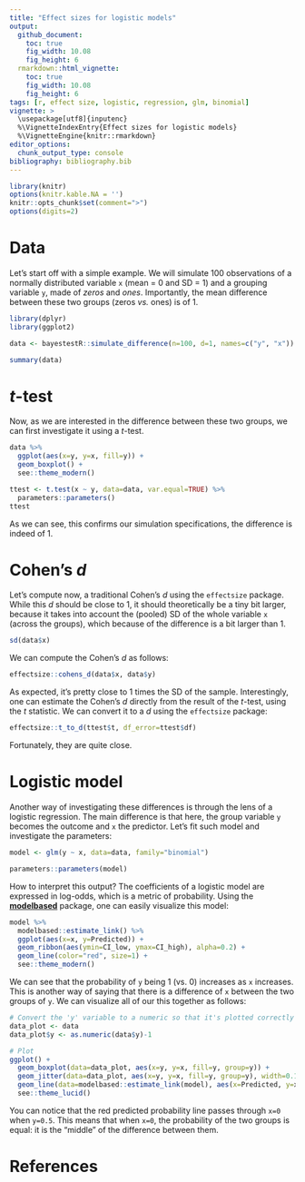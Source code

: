 ```yaml
---
title: "Effect sizes for logistic models"
output: 
  github_document:
    toc: true
    fig_width: 10.08
    fig_height: 6
  rmarkdown::html_vignette:
    toc: true
    fig_width: 10.08
    fig_height: 6
tags: [r, effect size, logistic, regression, glm, binomial]
vignette: >
  \usepackage[utf8]{inputenc}
  %\VignetteIndexEntry{Effect sizes for logistic models}
  %\VignetteEngine{knitr::rmarkdown}
editor_options: 
  chunk_output_type: console
bibliography: bibliography.bib
---
```



```r
library(knitr)
options(knitr.kable.NA = '')
knitr::opts_chunk$set(comment=">")
options(digits=2)
```

# Data

Let's start off with a simple example. We will simulate 100 observations of a normally distributed variable `x` (mean = 0 and SD = 1) and a grouping variable `y`, made of *zeros* and *ones*. Importantly, the mean difference between these two groups (zeros *vs.* ones) is of 1.

```r
library(dplyr)
library(ggplot2)

data <- bayestestR::simulate_difference(n=100, d=1, names=c("y", "x"))

summary(data)
```


# *t*-test

Now, as we are interested in the difference between these two groups, we can first investigate it using a *t*-test.

```r
data %>%  
  ggplot(aes(x=y, y=x, fill=y)) +
  geom_boxplot() +
  see::theme_modern()

ttest <- t.test(x ~ y, data=data, var.equal=TRUE) %>% 
  parameters::parameters()
ttest
```

As we can see, this confirms our simulation specifications, the difference is indeed of 1.

# Cohen's *d*

Let's compute now, a traditional Cohen's *d* using the `effectsize` package. While this *d* should be close to 1, it should theoretically be a tiny bit larger, because it takes into account the (pooled) SD of the whole variable `x` (across the groups), which because of the difference is a bit larger than 1.

```r
sd(data$x)
```

We can compute the Cohen's *d* as follows:

```r
effectsize::cohens_d(data$x, data$y)
```

As expected, it's pretty close to 1 times the SD of the sample. Interestingly, one can estimate the Cohen's *d* directly from the result of the *t*-test, using the *t* statistic. We can convert it to a *d* using the `effectsize` package:

```r
effectsize::t_to_d(ttest$t, df_error=ttest$df)
```

Fortunately, they are quite close.

# Logistic model

Another way of investigating these differences is through the lens of a logistic regression. The main difference is that here, the group variable `y` becomes the outcome and `x` the predictor. Let's fit such model and investigate the parameters: 


```r
model <- glm(y ~ x, data=data, family="binomial")

parameters::parameters(model)
```

How to interpret this output? The coefficients of a logistic model are expressed in log-odds, which is a metric of probability. Using the [**modelbased**](https://github.com/easystats/modelbased) package, one can easily visualize this model:


```r
model %>% 
  modelbased::estimate_link() %>% 
  ggplot(aes(x=x, y=Predicted)) +
  geom_ribbon(aes(ymin=CI_low, ymax=CI_high), alpha=0.2) +
  geom_line(color="red", size=1) + 
  see::theme_modern()
```

We can see that the probability of `y` being 1 (vs. 0) increases as `x` increases. This is another way of saying that there is a difference of `x` between the two groups of `y`. We can visualize all of our this together as follows:


```r
# Convert the 'y' variable to a numeric so that it's plotted correctly
data_plot <- data
data_plot$y <- as.numeric(data$y)-1

# Plot
ggplot() +
  geom_boxplot(data=data_plot, aes(x=y, y=x, fill=y, group=y)) +
  geom_jitter(data=data_plot, aes(x=y, y=x, fill=y, group=y), width=0.1) +
  geom_line(data=modelbased::estimate_link(model), aes(x=Predicted, y=x), color="red", size=1) +
  see::theme_lucid()
```

You can notice that the red predicted probability line passes through `x=0` when `y=0.5`. This means that when `x=0`, the probability of the two groups is equal: it is the "middle" of the difference between them.

<!-- # Odds ratios to Cohen's *d* -->

<!-- There is *in theory* a formula to convert these log-odds ratios (the unit of the coefficients in logistic models) to standardized differences (like Cohen's *d*). The formula is: $$d = logodds * (\sqrt{3} / \pi)$$ -->


<!-- Let's see: -->

<!-- ```{r message=FALSE, warning=FALSE} -->
<!-- logodds <- parameters::parameters(model)$Coefficient[2] -->

<!-- effectsize::logodds_to_d(logodds) -->
<!-- ``` -->

<!-- Hum, it seems a bit far from the value computed above! Let's investigate. -->

<!-- # Simulation -->

<!-- We will simulate different datasets with a varying *difference* and *sample size* (number of observations). For each of this dataset, we will compute the "true" Cohen's *d*, as well as the *d* obtained from the conversion of the logistic coefficient. Note that the simulation takes about 30 s to run. -->

<!-- ```{r message=FALSE, warning=FALSE} -->
<!-- df <- data.frame() -->
<!-- for(d in seq(0.1, 2, length.out=20)){ -->
<!--   for(n in exp(seq(log(20), log(150), length.out=20))){ -->
<!--     data <- bayestestR::simulate_difference(n=n, d=-d, names=c("y", "x")) -->
<!--     params <- parameters::parameters(glm(y ~ x, data=data, family="binomial"))[2, ] -->
<!--     params$d <- d -->
<!--     params$n <- n -->
<!--     params$d_cohen <- effectsize::cohens_d(data$x, data$y)$Cohens_d -->
<!--     df <- rbind(df, params) -->
<!--   } -->
<!-- } -->
<!-- df$logodds <- df$Coefficient -->
<!-- df$d_from_coef <- abs(effectsize::logodds_to_d(df$logodds)) -->
<!-- ``` -->

<!-- ```{r message=FALSE, warning=FALSE} -->
<!-- df %>% -->
<!--   ggplot(aes(x=d_cohen, y=d_from_coef, alpha=n)) + -->
<!--   see::geom_point2(size=2) + -->
<!--   geom_abline(slope=1) + -->
<!--   coord_fixed(ratio = 1, xlim = c(0, 3), ylim = c(0, 3)) + -->
<!--   see::theme_modern() -->
<!-- ``` -->


<!-- Oops, it seems like this formula doesn't work well, as it tends to underestimate the Cohen's *d* (and this tendency interacts with the sample size). -->

<!-- # Adjusted metric -->

<!-- Can we come up with a better conversion algorithm than `d = logodds * 0.55` (`0.55` being the result of `sqrt(3) / pi`)? Let's try. We will fit a model to predict the Cohen's *d* based on the logodds and the sample size, and plot the prediction. -->

<!-- ```{r message=FALSE, warning=FALSE} -->
<!-- model <- lm(d_cohen ~ logodds * n, data=df) -->

<!-- df$d_from_coef_adjusted1 <- modelbased::estimate_response(model)$Predicted    -->

<!-- ggplot(df, aes(x=d_cohen, y=d_from_coef_adjusted1, alpha=n)) + -->
<!--   see::geom_point2(size=2) + -->
<!--   geom_abline(slope=1) + -->
<!--   coord_fixed(ratio = 1, xlim = c(0, 3), ylim = c(0, 3)) + -->
<!--   see::theme_modern() -->
<!-- ``` -->

<!-- Seems better already! But if we look at the residuals, we can see that there is still a non-linear relationship with the sample size: -->

<!-- ```{r message=FALSE, warning=FALSE} -->
<!-- df$resid <- residuals(model) -->

<!-- ggplot(df, aes(x=n, y=resid, alpha=d_from_coef_adjusted1)) + -->
<!--   see::geom_point2(size=2)  + -->
<!--   geom_hline(yintercept = 0) + -->
<!--   see::theme_modern() -->
<!-- ``` -->


<!-- Can we further try to eliminate this effect? -->

<!-- ```{r message=FALSE, warning=FALSE} -->
<!-- model <- lm(d_cohen ~ logodds * n * log(n), data=df) -->
<!-- df$d_from_coef_adjusted2 <- modelbased::estimate_response(model)$Predicted    -->

<!-- ggplot(df, aes(x=d_cohen, y=abs(d_from_coef_adjusted2), alpha=n)) + -->
<!--   see::geom_point2(size=2) + -->
<!--   geom_abline(slope=1) + -->
<!--   coord_fixed(ratio = 1, xlim = c(0, 3), ylim = c(0, 3)) + -->
<!--   see::theme_modern() -->
<!-- ``` -->

<!-- It seems like adding the log of the sample size improves the relationship! What is the formula of this new **log-odds** to ***d*** conversion? -->

<!-- ```{r message=FALSE, warning=FALSE} -->
<!-- formula <- insight::get_parameters(model) %>%  -->
<!--   mutate(Coef = paste0(round(Estimate, 5), " * (", Parameter, ")"), -->
<!--          Coef = gsub(":", " * ", Coef), -->
<!--          Coef = gsub(" * ((Intercept))", "", Coef, fixed=TRUE)) %>%  -->
<!--   pull(Coef) %>%  -->
<!--   paste(collapse = " + ") -->

<!-- print(formula) -->
<!-- ``` -->

<!-- ```{r message=FALSE, warning=FALSE} -->
<!-- newconversion <- function(logodds, n){ -->
<!--   0.87341 + 0.75933 * (logodds) + 0.02705 * (n) + -0.35727 * (log(n)) + 0.03714 * (logodds * n) + -0.61004 * (logodds * log(n)) + -0.00418 * (n * log(n)) + -0.00563 * (logodds * n * log(n)) -->
<!-- } -->

<!-- df$d_from_coef_adjusted <- newconversion(df$logodds, df$n) -->

<!-- ggplot(df, aes(x=d_cohen, y=d_from_coef_adjusted)) + -->
<!--   geom_point(size=1) + -->
<!--   geom_abline(slope=1) + -->
<!--   coord_fixed(ratio = 1, xlim = c(0, 3), ylim = c(0, 3)) + -->
<!--   see::theme_modern() -->
<!-- ``` -->


# References